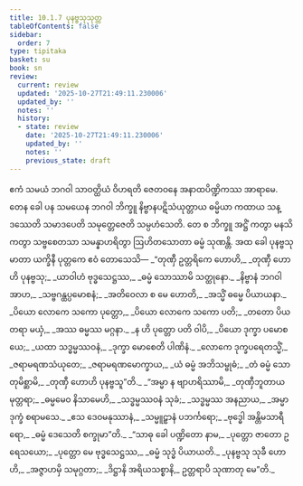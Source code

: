 ```yaml
---
title: 10.1.7 ပုနဗ္ဗသုသုတ္တ
tableOfContents: false
sidebar:
  order: 7
type: tipitaka
basket: su
book: sn
review:
  current: review
  updated: '2025-10-27T21:49:11.230006'
  updated_by: ''
  notes: ''
  history:
  - state: review
    date: '2025-10-27T21:49:11.230006'
    updated_by: ''
    notes: ''
    previous_state: draft
---
```



<ReviewStatus review={frontmatter.review} showDetails={true} />

<HypothesisAnnotation frontmatter={frontmatter} />

<DynamicBreadcrumb />

<Division number="241" book="sn" e="ch" v="18" p="315">

<Paragraph number="1482" book="sn">
ဧကံ သမယံ ဘဂဝါ သာဝတ္ထိယံ ဝိဟရတိ ဇေတဝနေ အနာထပိဏ္ဍိကဿ အာရာမေ. တေန ခေါ ပန သမယေန ဘဂဝါ ဘိက္ခူ နိဗ္ဗာနပဋိသံယုတ္တာယ ဓမ္မိယာ ကထာယ သန္ဒဿေတိ သမာဒပေတိ သမုတ္တေဇေတိ သမ္ပဟံသေတိ. တေ စ ဘိက္ခူ အဋ္ဌိံ ကတွာ မနသိ ကတွာ သဗ္ဗစေတသာ သမန္နာဟရိတွာ ဩဟိတသောတာ ဓမ္မံ သုဏန္တိ. အထ ခေါ ပုနဗ္ဗသုမာတာ ယက္ခိနီ ပုတ္တကေ ဧဝံ တောသေသိ—
</Paragraph>

<Paragraph number="1483" type="verses" book="sn">
_“တုဏှီ ဥတ္တရိကေ ဟောဟိ,_  
_တုဏှီ ဟောဟိ ပုနဗ္ဗသု;_  
_ယာဝါဟံ ဗုဒ္ဓသေဋ္ဌဿ,_  
_ဓမ္မံ သောဿာမိ သတ္ထုနော._  

</Paragraph>

<Paragraph number="1484" type="verses" book="sn">
_နိဗ္ဗာနံ ဘဂဝါ အာဟ,_  
_သဗ္ဗဂန္ထပ္ပမောစနံ;_  
_အတိဝေလာ စ မေ ဟောတိ,_  
_အသ္မိံ ဓမ္မေ ပိယာယနာ._  

</Paragraph>

<Paragraph number="1485" type="verses" book="sn">
_ပိယော လောကေ သကော ပုတ္တော,_  
_ပိယော လောကေ သကော ပတိ;_  
_တတော ပိယတရာ မယှံ,_  
_အဿ ဓမ္မဿ မဂ္ဂနာ._  

</Paragraph>

<Paragraph number="1486" type="verses" book="sn">
_န ဟိ ပုတ္တော ပတိ ဝါပိ,_  
_ပိယော ဒုက္ခာ ပမောစယေ;_  
_ယထာ သဒ္ဓမ္မဿဝနံ,_  
_ဒုက္ခာ မောစေတိ ပါဏိနံ._  

</Paragraph>

<Paragraph number="1487" type="verses" book="sn">
_လောကေ ဒုက္ခပရေတသ္မိံ,_  
_ဇရာမရဏသံယုတေ;_  
_ဇရာမရဏမောက္ခာယ,_  
_ယံ ဓမ္မံ အဘိသမ္ဗုဓံ;_  
_တံ ဓမ္မံ သောတုမိစ္ဆာမိ,_  
_တုဏှီ ဟောဟိ ပုနဗ္ဗသူ”တိ._  

</Paragraph>

<Paragraph number="1488" type="verses" book="sn">
_“အမ္မာ န ဗျာဟရိဿာမိ,_  
_တုဏှီဘူတာယမုတ္တရာ;_  
_ဓမ္မမေဝ နိသာမေဟိ,_  
_သဒ္ဓမ္မဿဝနံ သုခံ;_  
_သဒ္ဓမ္မဿ အနညာယ,_  
_အမ္မာ ဒုက္ခံ စရာမသေ._  

</Paragraph>

<Paragraph number="1489" type="verses" book="sn">
_ဧသ ဒေဝမနုဿာနံ,_  
_သမ္မူဠှာနံ ပဘင်္ကရော;_  
_ဗုဒ္ဓေါ အန္တိမသာရီရော,_  
_ဓမ္မံ ဒေသေတိ စက္ခုမာ”တိ._  

</Paragraph>

<Paragraph number="1490" type="verses" book="sn">
_“သာဓု ခေါ ပဏ္ဍိတော နာမ,_  
_ပုတ္တော ဇာတော ဥရေသယော;_  
_ပုတ္တော မေ ဗုဒ္ဓသေဋ္ဌဿ,_  
_ဓမ္မံ သုဒ္ဓံ ပိယာယတိ._  

</Paragraph>

<Paragraph number="1491" type="verses" book="sn">
_ပုနဗ္ဗသု သုခီ ဟောဟိ,_  
_အဇ္ဇာဟမှိ သမုဂ္ဂတာ;_  
_ဒိဋ္ဌာနိ အရိယသစ္စာနိ,_  
ဥတ္တရာပိ သုဏာတု မေ”တိ._
</Paragraph>
</Division>